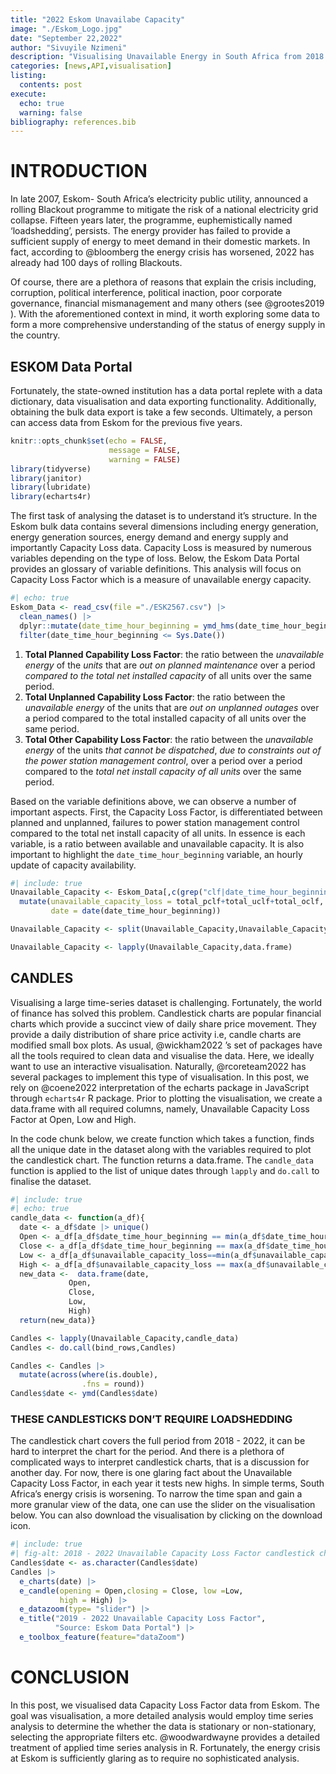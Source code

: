 ```yaml
---
title: "2022 Eskom Unavailabe Capacity"
image: "./Eskom_Logo.jpg"
date: "September 22,2022"
author: "Sivuyile Nzimeni"
description: "Visualising Unavailable Energy in South Africa from 2018 to 2022."
categories: [news,API,visualisation]
listing:
  contents: post
execute: 
  echo: true
  warning: false
bibliography: references.bib
---
```


# INTRODUCTION

In late 2007, Eskom- South Africa's electricity public utility, announced a rolling Blackout programme to mitigate the risk of a national electricity grid collapse. Fifteen years later, the programme, euphemistically named 'loadshedding', persists. The energy provider has failed to provide a sufficient supply of energy to meet demand in their domestic markets. In fact, according to @bloomberg the energy crisis has worsened, 2022 has already had 100 days of rolling Blackouts.

Of course, there are a plethora of reasons that explain the crisis including, corruption, political interference, political inaction, poor corporate governance, financial mismanagement and many others (see @grootes2019 ). With the aforementioned context in mind, it worth exploring some data to form a more comprehensive understanding of the status of energy supply in the country.

## ESKOM Data Portal

Fortunately, the state-owned institution has a data portal replete with a data dictionary, data visualisation and data exporting functionality. Additionally, obtaining the bulk data export is take a few seconds. Ultimately, a person can access data from Eskom for the previous five years.

```r
knitr::opts_chunk$set(echo = FALSE,
                      message = FALSE,
                      warning = FALSE)
library(tidyverse)
library(janitor)
library(lubridate)
library(echarts4r)
```

The first task of analysing the dataset is to understand it's structure. In the Eskom bulk data contains several dimensions including energy generation, energy generation sources, energy demand and energy supply and importantly Capacity Loss data. Capacity Loss is measured by numerous variables depending on the type of loss. Below, the Eskom Data Portal provides an glossary of variable definitions. This analysis will focus on Capacity Loss Factor which is a measure of unavailable energy capacity.

```r
#| echo: true
Eskom_Data <- read_csv(file ="./ESK2567.csv") |> 
  clean_names() |> 
  dplyr::mutate(date_time_hour_beginning = ymd_hms(date_time_hour_beginning)) |>
  filter(date_time_hour_beginning <= Sys.Date())
```

1.  **Total Planned Capability Loss Factor**: the ratio between the *unavailable energy* of the *units* that are *out on planned maintenance* over a period *compared to the total net installed capacity* of all units over the same period.
2.  **Total Unplanned Capability Loss Factor**: the ratio between the *unavailable energy* of the units that are *out on unplanned outages* over a period compared to the total installed capacity of all units over the same period.
3.  **Total Other Capability Loss Factor**: the ratio between the *unavailable energy* of the units *that cannot be dispatched*, *due to constraints out of the power station management control*, over a period over a period compared to the *total net install capacity of all units* over the same period.

Based on the variable definitions above, we can observe a number of important aspects. First, the Capacity Loss Factor, is differentiated between planned and unplanned, failures to power station management control compared to the total net install capacity of all units. In essence is each variable, is a ratio between available and unavailable capacity. It is also important to highlight the `date_time_hour_beginning` variable, an hourly update of capacity availability.

```r
#| include: true
Unavailable_Capacity <- Eskom_Data[,c(grep("clf|date_time_hour_beginning",names(Eskom_Data)))]|>
  mutate(unavailable_capacity_loss = total_pclf+total_uclf+total_oclf,
         date = date(date_time_hour_beginning))

Unavailable_Capacity <- split(Unavailable_Capacity,Unavailable_Capacity$date)

Unavailable_Capacity <- lapply(Unavailable_Capacity,data.frame)
```

## CANDLES

Visualising a large time-series dataset is challenging. Fortunately, the world of finance has solved this problem. Candlestick charts are popular financial charts which provide a succinct view of daily share price movement. They provide a daily distribution of share price activity i.e, candle charts are modified small box plots. As usual, @wickham2022 's set of packages have all the tools required to clean data and visualise the data. Here, we ideally want to use an interactive visualisation. Naturally, @rcoreteam2022 has several packages to implement this type of visualisation. In this post, we rely on @coene2022 interpretation of the echarts package in JavaScript through `echarts4r` R package. Prior to plotting the visualisation, we create a data.frame with all required columns, namely, Unavailable Capacity Loss Factor at Open, Low and High.

In the code chunk below, we create function which takes a function, finds all the unique date in the dataset along with the variables required to plot the candlestick chart. The function returns a data.frame. The `candle_data` function is applied to the list of unique dates through `lapply` and `do.call` to finalise the dataset.

```r
#| include: true
#| echo: true
candle_data <- function(a_df){
  date <- a_df$date |> unique()
  Open <- a_df[a_df$date_time_hour_beginning == min(a_df$date_time_hour_beginning),"unavailable_capacity_loss"][1]
  Close <- a_df[a_df$date_time_hour_beginning == max(a_df$date_time_hour_beginning),"unavailable_capacity_loss"][1]
  Low <- a_df[a_df$unavailable_capacity_loss==min(a_df$unavailable_capacity_loss),"unavailable_capacity_loss"][1]
  High <- a_df[a_df$unavailable_capacity_loss == max(a_df$unavailable_capacity_loss),"unavailable_capacity_loss"][1]
  new_data <-  data.frame(date,
             Open,
             Close,
             Low,
             High)
  return(new_data)}

Candles <- lapply(Unavailable_Capacity,candle_data)
Candles <- do.call(bind_rows,Candles)

Candles <- Candles |> 
  mutate(across(where(is.double),
                .fns = round))
Candles$date <- ymd(Candles$date)
```

### THESE CANDLESTICKS DON'T REQUIRE LOADSHEDDING

The candlestick chart covers the full period from 2018 - 2022, it can be hard to interpret the chart for the period. And there is a plethora of complicated ways to interpret candlestick charts, that is a discussion for another day. For now, there is one glaring fact about the Unavailable Capacity Loss Factor, in each year it tests new highs. In simple terms, South Africa's energy crisis is worsening. To narrow the time span and gain a more granular view of the data, one can use the slider on the visualisation below. You can also download the visualisation by clicking on the download icon.

```r
#| include: true
#| fig-alt: 2018 - 2022 Unavailable Capacity Loss Factor candlestick chart illustrating new highs in unavailable throughout the period to 2022. 
Candles$date <- as.character(Candles$date)
Candles |> 
  e_charts(date) |> 
  e_candle(opening = Open,closing = Close, low =Low,
           high = High) |> 
  e_datazoom(type= "slider") |> 
  e_title("2019 - 2022 Unavailable Capacity Loss Factor",
          "Source: Eskom Data Portal") |> 
  e_toolbox_feature(feature="dataZoom")
```

# CONCLUSION

In this post, we visualised data Capacity Loss Factor data from Eskom. The goal was visualisation, a more detailed analysis would employ time series analysis to determine the whether the data is stationary or non-stationary, selecting the appropriate filters etc. @woodwardwayne provides a detailed treatment of applied time series analysis in R. Fortunately, the energy crisis at Eskom is sufficiently glaring as to require no sophisticated analysis.
